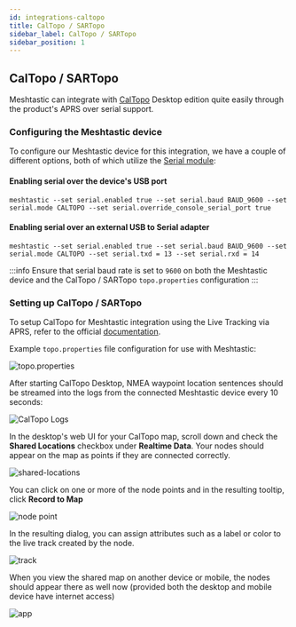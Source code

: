 ```yaml
---
id: integrations-caltopo
title: CalTopo / SARTopo
sidebar_label: CalTopo / SARTopo
sidebar_position: 1
---
```


## CalTopo / SARTopo

Meshtastic can integrate with [CalTopo](https://caltopo.com/) Desktop edition quite easily through the product's APRS over serial support. 

### Configuring the Meshtastic device

To configure our Meshtastic device for this integration, we have a couple of different options, both of which utilize the [Serial module](/docs/settings/moduleconfig/serial):

#### Enabling serial over the device's USB port
```shell title="Serial over USB"
meshtastic --set serial.enabled true --set serial.baud BAUD_9600 --set serial.mode CALTOPO --set serial.override_console_serial_port true
```

#### Enabling serial over an external USB to Serial adapter
```shell title="External serial adapter"
meshtastic --set serial.enabled true --set serial.baud BAUD_9600 --set serial.mode CALTOPO --set serial.txd = 13 --set serial.rxd = 14
```

:::info
Ensure that serial baud rate is set to `9600` on both the Meshtastic device and the CalTopo / SARTopo `topo.properties` configuration
:::


### Setting up CalTopo / SARTopo

To setup CalTopo for Meshtastic integration using the Live Tracking via APRS, refer to the official [documentation](https://training.caltopo.com/all_users/share/live-tracking#aprs).

Example `topo.properties` file configuration for use with Meshtastic:

![topo.properties](properties.png)

After starting CalTopo Desktop, NMEA waypoint location sentences should be streamed into the logs from the connected Meshtastic device every 10 seconds:

![CalTopo Logs](logs.png)

In the desktop's web UI for your CalTopo map, scroll down and  check the **Shared Locations** checkbox under **Realtime Data**. Your nodes should appear on the map as points if they are connected correctly.

![shared-locations](local-stations.png)

You can click on one or more of the node points and in the resulting tooltip, click **Record to Map**

![node point](click.png)

In the resulting dialog, you can assign attributes such as a label or color to the live track created by the node.


![track](track.png)

When you view the shared map on another device or mobile, the nodes should appear there as well now (provided both the desktop and mobile device have internet access)

![app](app.png)
